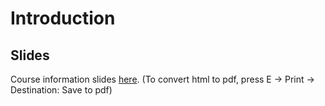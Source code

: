 # Introduction

## Slides

Course information slides [here](chap1.html){target="_blank"}. (To convert html to pdf, press E $\to$ Print $\to$ Destination: Save to pdf)
